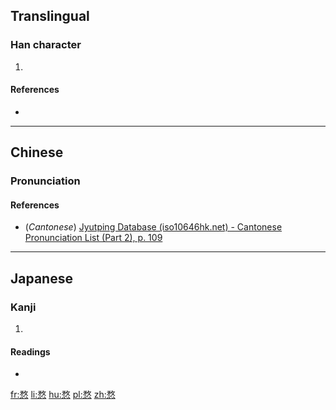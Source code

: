 ==Translingual==

===Han character===
{{Han char|rn=61|rad=心|as=09|sn=13|four=|canj=NKP|ids=⿱敄心}}

# {{defn|Han|sort=心09}}

====References====
* {{Han ref|kx=0395.080|dkj=10942|dj=0731.180|hdz=42325.090|uh=6117|ud=24855}}

----

==Chinese==
{{zh-forms}}

===Pronunciation===
{{zh-pron
|m=mào
|c=mau6
|mc=y
|oc=y
|ma=
|cat=
}}

====References====
* (''Cantonese'') [http://www.iso10646hk.net/jp/document/download.jsp Jyutping Database (iso10646hk.net) - Cantonese Pronunciation List (Part 2), p. 109]

----

==Japanese==

===Kanji===
{{ja-kanji|grade=|rs=心09}}

# {{defn|lang=ja|sort=心09}}

====Readings====
* {{ja-readings|on=[[ぼう]] (bō), [[も]] (mo)|kun=[[おろか]] (oroka), [[やぶさか]] (yabusaka)}}

[[fr:愗]]
[[li:愗]]
[[hu:愗]]
[[pl:愗]]
[[zh:愗]]